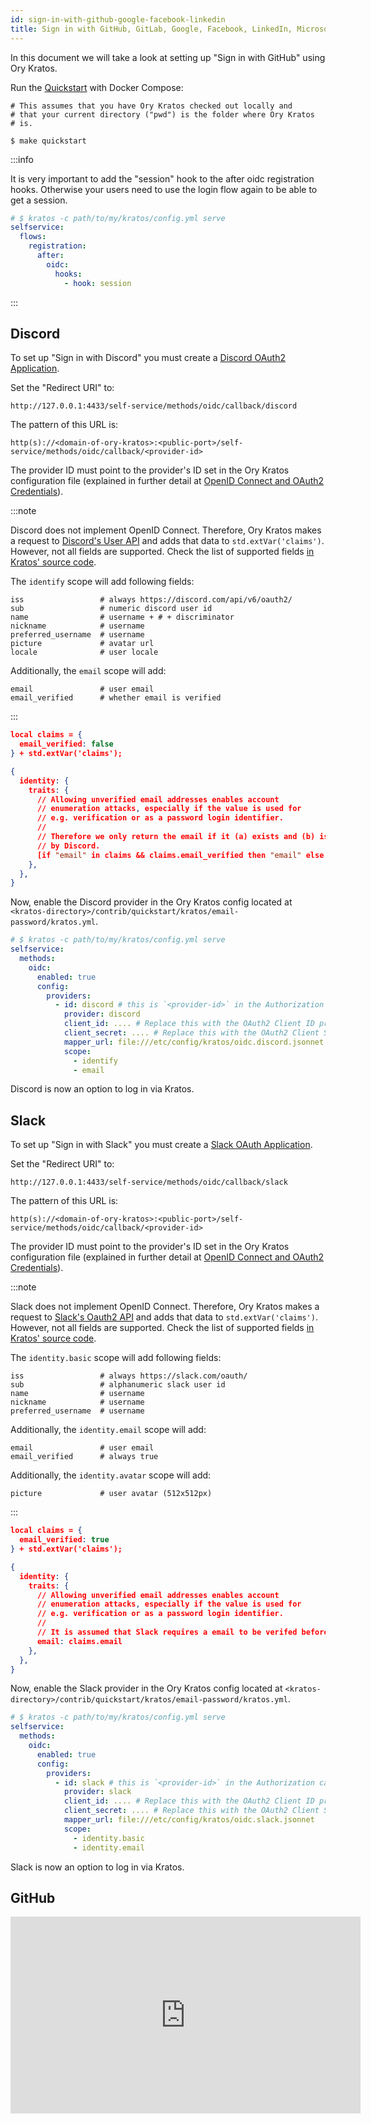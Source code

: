 ```yaml
---
id: sign-in-with-github-google-facebook-linkedin
title: Sign in with GitHub, GitLab, Google, Facebook, LinkedIn, Microsoft ...
---
```


In this document we will take a look at setting up "Sign in with GitHub" using
Ory Kratos.

Run the [Quickstart](../quickstart.mdx) with Docker Compose:

```shell script
# This assumes that you have Ory Kratos checked out locally and
# that your current directory ("pwd") is the folder where Ory Kratos
# is.

$ make quickstart
```

:::info

It is very important to add the "session" hook to the after oidc registration
hooks. Otherwise your users need to use the login flow again to be able to get a
session.

```yaml title="path/to/my/kratos/config.yml"
# $ kratos -c path/to/my/kratos/config.yml serve
selfservice:
  flows:
    registration:
      after:
        oidc:
          hooks:
            - hook: session
```

:::

## Discord

To set up "Sign in with Discord" you must create a
[Discord OAuth2 Application](https://discord.com/developers/docs/topics/oauth2).

Set the "Redirect URI" to:

```
http://127.0.0.1:4433/self-service/methods/oidc/callback/discord
```

The pattern of this URL is:

```
http(s)://<domain-of-ory-kratos>:<public-port>/self-service/methods/oidc/callback/<provider-id>
```

The provider ID must point to the provider's ID set in the Ory Kratos
configuration file (explained in further detail at
[OpenID Connect and OAuth2 Credentials](../concepts/credentials/openid-connect-oidc-oauth2.mdx)).

:::note

Discord does not implement OpenID Connect. Therefore, Ory Kratos makes a request
to
[Discord's User API](https://discord.com/developers/docs/resources/user#get-current-user)
and adds that data to `std.extVar('claims')`. However, not all fields are
supported. Check the list of supported fields
[in Kratos' source code](https://github.com/ory/kratos/blob/v0.5.1-alpha.1/selfservice/strategy/oidc/provider_discord.go#L81-L91).

The `identify` scope will add following fields:

```text
iss                 # always https://discord.com/api/v6/oauth2/
sub                 # numeric discord user id
name                # username + # + discriminator
nickname            # username
preferred_username  # username
picture             # avatar url
locale              # user locale
```

Additionally, the `email` scope will add:

```text
email               # user email
email_verified      # whether email is verified
```

:::

```json title="contrib/quickstart/kratos/email-password/oidc.discord.jsonnet"
local claims = {
  email_verified: false
} + std.extVar('claims');

{
  identity: {
    traits: {
      // Allowing unverified email addresses enables account
      // enumeration attacks, especially if the value is used for
      // e.g. verification or as a password login identifier.
      //
      // Therefore we only return the email if it (a) exists and (b) is marked verified
      // by Discord.
      [if "email" in claims && claims.email_verified then "email" else null]: claims.email,
    },
  },
}
```

Now, enable the Discord provider in the Ory Kratos config located at
`<kratos-directory>/contrib/quickstart/kratos/email-password/kratos.yml`.

```yaml title="contrib/quickstart/kratos/email-password/kratos.yml"
# $ kratos -c path/to/my/kratos/config.yml serve
selfservice:
  methods:
    oidc:
      enabled: true
      config:
        providers:
          - id: discord # this is `<provider-id>` in the Authorization callback URL. DO NOT CHANGE IT ONCE SET!
            provider: discord
            client_id: .... # Replace this with the OAuth2 Client ID provided by Discord
            client_secret: .... # Replace this with the OAuth2 Client Secret provided by Discord
            mapper_url: file:///etc/config/kratos/oidc.discord.jsonnet
            scope:
              - identify
              - email
```

Discord is now an option to log in via Kratos.

## Slack

To set up "Sign in with Slack" you must create a
[Slack OAuth Application](https://api.slack.com/apps).

Set the "Redirect URI" to:

```
http://127.0.0.1:4433/self-service/methods/oidc/callback/slack
```

The pattern of this URL is:

```
http(s)://<domain-of-ory-kratos>:<public-port>/self-service/methods/oidc/callback/<provider-id>
```

The provider ID must point to the provider's ID set in the Ory Kratos
configuration file (explained in further detail at
[OpenID Connect and OAuth2 Credentials](../concepts/credentials/openid-connect-oidc-oauth2.mdx)).

:::note

Slack does not implement OpenID Connect. Therefore, Ory Kratos makes a request
to [Slack's Oauth2 API](https://api.slack.com/methods/users.identity) and adds
that data to `std.extVar('claims')`. However, not all fields are supported.
Check the list of supported fields
[in Kratos' source code](https://github.com/ory/kratos/blob/master/selfservice/strategy/oidc/provider_slack.go).

The `identity.basic` scope will add following fields:

```text
iss                 # always https://slack.com/oauth/
sub                 # alphanumeric slack user id
name                # username
nickname            # username
preferred_username  # username
```

Additionally, the `identity.email` scope will add:

```text
email               # user email
email_verified      # always true
```

Additionally, the `identity.avatar` scope will add:

```text
picture             # user avatar (512x512px)
```

:::

```json title="contrib/quickstart/kratos/email-password/oidc.discord.jsonnet"
local claims = {
  email_verified: true
} + std.extVar('claims');

{
  identity: {
    traits: {
      // Allowing unverified email addresses enables account
      // enumeration attacks, especially if the value is used for
      // e.g. verification or as a password login identifier.
      //
      // It is assumed that Slack requires a email to be verifed before accessable via Oauth (because they don't provide a email_verified field).
      email: claims.email
    },
  },
}
```

Now, enable the Slack provider in the Ory Kratos config located at
`<kratos-directory>/contrib/quickstart/kratos/email-password/kratos.yml`.

```yaml title="contrib/quickstart/kratos/email-password/kratos.yml"
# $ kratos -c path/to/my/kratos/config.yml serve
selfservice:
  methods:
    oidc:
      enabled: true
      config:
        providers:
          - id: slack # this is `<provider-id>` in the Authorization callback URL. DO NOT CHANGE IT ONCE SET!
            provider: slack
            client_id: .... # Replace this with the OAuth2 Client ID provided by Slack
            client_secret: .... # Replace this with the OAuth2 Client Secret provided by Slack
            mapper_url: file:///etc/config/kratos/oidc.slack.jsonnet
            scope:
              - identity.basic
              - identity.email
```

Slack is now an option to log in via Kratos.

## GitHub

<iframe
  width="560"
  height="315"
  src="https://www.youtube.com/embed/Hz_dP5c_qvc"
  frameborder="0"
  allowfullscreen
/>

To set up "Sign in with GitHub" you must create a
[GitHub OAuth2 Client](https://developer.github.com/apps/building-oauth-apps/creating-an-oauth-app/).

Set the "Authorization callback URL" to:

```
http://127.0.0.1:4433/self-service/methods/oidc/callback/github
```

The pattern of this URL is:

```
http(s)://<domain-of-ory-kratos>:<public-port>//self-service/methods/oidc/callback/<provider-id>
```

The provider ID must point to the provider's ID set in the Ory Kratos
configuration file (explained in further detail at
[OpenID Connect and OAuth2 Credentials](../concepts/credentials/openid-connect-oidc-oauth2.mdx)).

:::note

GitHub does not implement OpenID Connect. Therefore, Ory Kratos makes a request
to
[GitHub's User API](https://developer.github.com/v3/users/#get-the-authenticated-user)
and adds that data to `std.extVar('claims')`. Check out what data is available
at
[GitHub's Scope Docs](https://developer.github.com/apps/building-oauth-apps/understanding-scopes-for-oauth-apps/).
Not all GitHub fields are supported however. Check the list of supported fields
[in Kratos' source code](https://github.com/ory/kratos/blob/v0.2.1-alpha.1/selfservice/strategy/oidc/provider_github.go#L72-L98).

:::

As explained in
[OpenID Connect and OAuth2 Credentials](../concepts/credentials/openid-connect-oidc-oauth2.mdx),
you must also create a Jsonnet code snippet for the provider. Save the code in
`<kratos-directory>/contrib/quickstart/kratos/email-password/oidc.github.jsonnet`.
The following JsonNet takes `email_primary` and maps it to `traits.email`:

```json title="contrib/quickstart/kratos/email-password/oidc.github.jsonnet"
local claims = {
  email_verified: false
} + std.extVar('claims');

{
  identity: {
    traits: {
      // Allowing unverified email addresses enables account
      // enumeration attacks, especially if the value is used for
      // e.g. verification or as a password login identifier.
      //
      // Therefore we only return the email if it (a) exists and (b) is marked verified
      // by GitHub.
      [if "email" in claims && claims.email_verified then "email" else null]: claims.email,
    },
  },
}
```

Now, enable the GitHub provider in the Ory Kratos config located at
`<kratos-directory>/contrib/quickstart/kratos/email-password/kratos.yml`.

```yaml title="contrib/quickstart/kratos/email-password/kratos.yml"
# $ kratos -c path/to/my/kratos/config.yml serve
selfservice:
  methods:
    oidc:
      enabled: true
      config:
        providers:
          - id: github # this is `<provider-id>` in the Authorization callback URL. DO NOT CHANGE IT ONCE SET!
            provider: github
            client_id: .... # Replace this with the OAuth2 Client ID provided by GitHub
            client_secret: .... # Replace this with the OAuth2 Client Secret provided by GitHub
            mapper_url: file:///etc/config/kratos/oidc.github.jsonnet
            scope:
              - user:email
```

Next, open the login endpoint of the SecureApp and you should see the GitHub
Login option!

## GitLab

To set up "Sign in with GitLab" you must create a
[GitLab OAuth2 Application](https://docs.gitlab.com/ee/integration/oauth_provider.html#adding-an-application-through-the-profile).

Set the "Redirect URI" to:

```
http://127.0.0.1:4433/self-service/methods/oidc/callback/gitlab
```

The pattern of this URL is:

```
http(s)://<domain-of-ory-kratos>:<public-port>/self-service/methods/oidc/callback/<provider-id>
```

:::note

While you can use
[GitLab as an OIDC identity provider](https://docs.gitlab.com/ee/integration/openid_connect_provider.html),
GitLab only returns the sub and sub_legacy claims in the ID token. Therefore,
Ory Kratos makes a request to
[GitLab's /oauth/userinfo API](https://gitlab.com/oauth/userinfo) and adds the
user info to `std.extVar('claims')`.

:::

```json title="contrib/quickstart/kratos/email-password/oidc.gitlab.jsonnet"
local claims = {
  email_verified: false
} + std.extVar('claims');

{
  identity: {
    traits: {
      // Allowing unverified email addresses enables account
      // enumeration attacks, especially if the value is used for
      // e.g. verification or as a password login identifier.
      //
      // Therefore we only return the email if it (a) exists and (b) is marked verified
      // by GitLab.
      [if "email" in claims && claims.email_verified then "email" else null]: claims.email,
    },
  },
}
```

Now, enable the GitLab provider in the Ory Kratos config located at
`<kratos-directory>/contrib/quickstart/kratos/email-password/kratos.yml`.

```yaml title="contrib/quickstart/kratos/email-password/kratos.yml"
# $ kratos -c path/to/my/kratos/config.yml serve
selfservice:
  methods:
    oidc:
      enabled: true
      config:
        providers:
          - id: gitlab # this is `<provider-id>` in the Authorization callback URL. DO NOT CHANGE IT ONCE SET!
            provider: gitlab
            client_id: .... # Replace this with the OAuth2 Client ID provided by GitLab
            client_secret: .... # Replace this with the OAuth2 Client Secret provided by GitLab
            mapper_url: file:///etc/config/kratos/oidc.gitlab.jsonnet
            scope:
              - read_user
              - openid
              - profile
              - email
```

GitLab is now an option to log in via Kratos.

## Microsoft

This will enable you to log in using any Azure AD directory - Multitenant and
personal Microsoft accounts (e.g. Skype, Xbox) depending on the settings made
when creating the application in Azure AD.

#### Creating an Application in Azure AD

To set up "Sign in with Microsoft" you must first
[register an application with the Microsoft identity platform](https://docs.microsoft.com/en-us/azure/active-directory/develop/quickstart-register-app).

Select "Web" as the "Redirect URI" type, and set the URI to:

```
http(s)://<domain-of-ory-kratos>:<public-port>//self-service/methods/oidc/callback/<provider-id>
```

After the "App Registration" is created, make note of the `Application ID` and
`Directory ID` on top of the Overview page. To create the client secret,
navigate to "Certificates & secrets" and click "+ New client secret". Remember
to copy the secret value as it will only be shown once.

#### Configuring Kratos

Create a Jsonnet claims mapper as described in
[OpenID Connect and OAuth2 Credentials](../concepts/credentials/openid-connect-oidc-oauth2.mdx).
Save the code in
`<kratos-directory>/contrib/quickstart/kratos/email-password/oidc.microsoft.jsonnet`.

```json title="contrib/quickstart/kratos/email-password/oidc.microsoft.jsonnet"
local claims = std.extVar('claims');
{
  identity: {
    traits: {
      // Allowing unverified email addresses enables account
      // enumeration attacks, especially if the value is used for
      // e.g. verification or as a password login identifier.
      //
      // If connecting only to your organization (one tenant), claims.email is safe to use if you have not actively disabled e-mail verification during signup.
      //
      // The email might be empty if the account is not linked to an email address.
      // For a human readable identifier, consider using the "preferred_username" claim.
      [if "email" in claims then "email" else null]: claims.email,
    },
  },
}
```

Enable the Microsoft provider in the Ory Kratos config located at
`<kratos-directory>/contrib/quickstart/kratos/email-password/kratos.yml`.

```yaml title="contrib/quickstart/kratos/email-password/kratos.yml"
selfservice:
  methods:
    oidc:
      enabled: true
      config:
        providers:
          - id: microsoft # this is `<provider-id>` in the Authorization callback URL. DO NOT CHANGE IT ONCE SET!
            provider: microsoft
            client_id: .... # Replace this with the Application ID from the App Registration
            client_secret: .... # Replace this with the generated Secret value from the App Registration
            tenant: .... # Replace this with the Tenant of your choice (see below)
            mapper_url: file:///etc/config/kratos/oidc.microsoft.jsonnet
            scope:
              - profile
              - email
```

Azure AD is now an option to log in to kratos.

##### Choosing Tenant

There are two ways to use the `microsoft` provider for authentication:

1. For authenticating users in a single Azure AD Directory (organisation), set
   the `tenant` value to either the `Directory ID` from the "App Registration"
   page, or the organisation domain. E.g. `8eaef023-2b34-4da1-9baa-8bc8c9d6a490`
   or `contoso.onmicrosoft.com`.
2. For authenticating any user in the Microsoft identity platform, set the
   `tenant` value to either:

- `organizations` to allow users with work or school accounts, or
- `consumers` to allow users with personal accounts, or
- `common` to allow both kind of accounts.

## Twitch

To set up "Sign in with Twitch" you must create a
[Twitch OAuth2 Application](https://dev.twitch.tv/docs/authentication#registration).

Set the "Redirect URI" to:

```
http://127.0.0.1:4433/self-service/methods/oidc/callback/twitch
```

The pattern of this URL is:

```
http(s)://<domain-of-ory-kratos>:<public-port>/self-service/methods/oidc/callback/<provider-id>
```

The provider ID must point to the provider's ID set in the Ory Kratos
configuration file (explained in further detail at
[OpenID Connect and OAuth2 Credentials](../concepts/credentials/openid-connect-oidc-oauth2.mdx)).

As explained in
[OpenID Connect and OAuth2 Credentials](../concepts/credentials/openid-connect-oidc-oauth2.mdx),
you must also create a Jsonnet code snippet for the provider. Save the code in
`<kratos-directory>/contrib/quickstart/kratos/email-password/oidc.twitch.jsonnet`.

```json title="contrib/quickstart/kratos/email-password/oidc.twitch.jsonnet"
local claims = {
  email_verified: false
} + std.extVar('claims');

{
  identity: {
    traits: {
      // Allowing unverified email addresses enables account
      // enumeration attacks, especially if the value is used for
      // e.g. verification or as a password login identifier.
      //
      // Therefore we only return the email if it (a) exists and (b) is marked verified
      // by Twitch.
      [if "email" in claims && claims.email_verified then "email" else null]: claims.email,
    },
  },
}
```

Now, enable the Twitch provider in the Ory Kratos config located at
`<kratos-directory>/contrib/quickstart/kratos/email-password/kratos.yml`.

```yaml title="contrib/quickstart/kratos/email-password/kratos.yml"
# $ kratos -c path/to/my/kratos/config.yml serve
selfservice:
  methods:
    oidc:
      enabled: true
      config:
        providers:
          - id: twitch # this is `<provider-id>` in the Authorization callback URL. DO NOT CHANGE IT ONCE SET!
            provider: generic
            client_id: .... # Replace this with the OAuth2 Client ID provided by Twitch
            client_secret: .... # Replace this with the OAuth2 Client Secret provided by Twitch
            issuer_url: https://id.twitch.tv/oauth2
            mapper_url: file:///etc/config/kratos/oidc.twitch.jsonnet
            scope:
              - openid
              - user:read:email # required for email and email_verified claims in the near future
            requested_claims: # explicitly request email and email_verified claims because twitch doesn't add them by default
              id_token:
                email:
                  essential: true
                email_verified:
                  essential: true
```

Next, open the login endpoint of the SecureApp and you should see the Twitch
Login option!

## Facebook

**Create Facebook Application**

To set up "Sign in with Facebook" you first need a
[Facebook Developer Account](https://developers.facebook.com/docs/development/register).

Create a
[Facebook OAuth2 Application](https://developers.facebook.com/docs/development/create-an-app).

Add a "Facebook Login" product to this application.

Select "Settings" in the Products menu.

Set the "Valid OAuth Redirect URIs" to:

```
https://127.0.0.1:4433/self-service/methods/oidc/callback/facebook
```

The pattern of this URL is:

```
https://<domain-of-ory-kratos>:<public-port>/self-service/methods/oidc/callback/<provider-id>
```

Facebook requires https the redirect URIs!

:::note

While you can use
[Facebook as an OIDC identity provider](https://developers.facebook.com/docs/facebook-login/),
Facebook only returns access_token and not id_token. Therefore, Ory Kratos makes
a request to
[Facebook's graph.facebook.com/me API](https://graph.facebook.com/me) and adds
the user info to `std.extVar('claims')`.

:::

**Configuring Kratos**

Create a Jsonnet claims mapper as described in
[OpenID Connect and OAuth2 Credentials](../concepts/credentials/openid-connect-oidc-oauth2.mdx).
Save the code in
`<kratos-directory>/contrib/quickstart/kratos/email-password/oidc.facebook.jsonnet`.

```json title="contrib/quickstart/kratos/email-password/oidc.facebook.jsonnet"
local claims = std.extVar('claims');
{
  identity: {
    traits: {
      // Allowing unverified email addresses enables account
      // enumeration attacks, especially if the value is used for
      // e.g. verification or as a password login identifier.
      //
      // It is assumed that Facebook requires a email to be verifed before accessable via Oauth (because they don't provide an email_verified field).
      //
      // The email might be empty if the user is not allowed to an email scope.
      [if "email" in claims then "email" else null]: claims.email,
    },
  },
}
```

Now, enable the Facebook provider in the Ory Kratos config located at
`<kratos-directory>/contrib/quickstart/kratos/email-password/kratos.yml`.

```yaml title="contrib/quickstart/kratos/email-password/kratos.yml"
# $ kratos -c path/to/my/kratos/config.yml serve
selfservice:
  methods:
    oidc:
      enabled: true
      config:
        providers:
          - id: facebook # this is `<provider-id>` in the Authorization callback URL. DO NOT CHANGE IT ONCE SET!
            provider: facebook
            client_id: .... # Replace this with the OAuth2 Client ID provided by Facebook app
            client_secret: .... # Replace this with the OAuth2 Client Secret provided by Facebook app
            mapper_url: file:///etc/config/kratos/oidc.facebook.jsonnet
            scope:
              - email # required for email and email_verified claims in the near future
                # other supported scopes: user_gender, user_birthday
```

Next, open the login endpoint of the SecureApp and you should see the Facebook
Login option!

## Google

**Set up on Google Cloud Platform**

1. Create an
   [OAuth consent screen](https://console.cloud.google.com/apis/credentials/consent)
2. Create
   [OAuth 2.0 Client IDs](https://console.cloud.google.com/apis/credentials)

In the new _OAuth 2.0 Client ID_, you will need the `Client ID` and
`Client secret`.

**Configuring Kratos**

Create a Jsonnet claims mapper as described in
[OpenID Connect and OAuth2 Credentials](../concepts/credentials/openid-connect-oidc-oauth2.mdx).
Save the code in
`<kratos-directory>/contrib/quickstart/kratos/email-password/oidc.google.jsonnet`.

```json title="contrib/quickstart/kratos/email-password/oidc.google.jsonnet"
local claims = {
  email_verified: true
} + std.extVar('claims');

{
  identity: {
    traits: {
      [if "email" in claims && claims.email_verified then "email" else null]: claims.email,
      // additional claims
      // please also see the `Google specific claims` section
      first_name: claims.given_name,
      last_name: claims.family_name,
      [if "hd" in claims && claims.email_verified then "hd" else null]: claims.hd,
    },
  },
}
```

Now, enable the Google provider in the Ory Kratos config located at
`<kratos-directory>/contrib/quickstart/kratos/email-password/kratos.yml`.

```yaml title="contrib/quickstart/kratos/email-password/kratos.yml"
# $ kratos -c path/to/my/kratos/config.yml serve
selfservice:
  methods:
    oidc:
      enabled: true
      config:
        providers:
          - id: google # this is `<provider-id>` in the Authorization callback URL. DO NOT CHANGE IT ONCE SET!
            provider: google
            client_id: .... # Replace this with the OAuth2 Client ID
            client_secret: .... # Replace this with the OAuth2 Client secret
            mapper_url: file:///etc/config/kratos/oidc.google.jsonnet
            scope:
              - email
              - profile
              # other supported scopes can be found in Google OAuth 2.0 dev docs
            requested_claims:
              id_token:
                email:
                  essential: true
                email_verified:
                  essential: true
                given_name:
                  essential: true
                family_name: null
                hd: null # If you want the G Suite domain
```

**Google specific claims**

- `hd`: The hosted G Suite domain of the user. Provided only if the user belongs
  to a hosted domain. For a given email account with custom domain
  `example.com` - `user1@example.com` would produce `example.com` in the `hd`
  claim.

Please look at the Google developer documentation which can be found
[here](https://developers.google.com/identity/protocols/oauth2/openid-connect#an-id-tokens-payload)
.

## VK

**Create VK Application**

Create a [VK OAuth2 Application](https://vk.com/apps?act=manage).

Select "Create"

Select "Platform: Website"

Set the "Website address" to:

```
https://127.0.0.1:4433
```

Set the "Base domain" to:

```
127.0.0.1:4433
```

Select "Connect Website"

Set the "Authorized redirect URI" to:

```
https://127.0.0.1:4433/self-service/methods/oidc/callback/vk
```

The pattern of this URL is:

```
https://<domain-of-ory-kratos>:<public-port>/self-service/methods/oidc/callback/<provider-id>
```

:::note

While you can use
[VK as an OIDC identity provider](https://vk.com/dev/authcode_flow_user), VK
only returns access_token and not id_token. Therefore, Ory Kratos makes a
request to [VK's API](https://vk.com/dev/users.get) and adds the user info to
`std.extVar('claims')`.

:::

**Configuring Kratos**

Create a Jsonnet claims mapper as described in
[OpenID Connect and OAuth2 Credentials](../concepts/credentials/openid-connect-oidc-oauth2.mdx).
Save the code in
`<kratos-directory>/contrib/quickstart/kratos/email-password/oidc.vk.jsonnet`.

```json title="contrib/quickstart/kratos/email-password/oidc.vk.jsonnet"
local claims = std.extVar('claims');
{
  identity: {
    traits: {
      // VK don't provide an email_verified field.
      //
      // The email might be empty if the user is not allowed to an email scope.
      [if "email" in claims then "email" else null]: claims.email,
    },
  },
}
```

Now, enable the VK provider in the Ory Kratos config located at
`<kratos-directory>/contrib/quickstart/kratos/email-password/kratos.yml`.

```yaml title="contrib/quickstart/kratos/email-password/kratos.yml"
# $ kratos -c path/to/my/kratos/config.yml serve
selfservice:
  methods:
    oidc:
      enabled: true
      config:
        providers:
          - id: vk # this is `<provider-id>` in the Authorization callback URL. DO NOT CHANGE IT ONCE SET!
            provider: vk
            client_id: .... # Replace this with the OAuth2 Client ID provided by VK app
            client_secret: .... # Replace this with the OAuth2 Client Secret provided by VK app
            mapper_url: file:///etc/config/kratos/oidc.vk.jsonnet
            scope:
              - email # required for email and email_verified claims in the near future
```

Next, open the login endpoint of the SecureApp and you should see the VK Login
option!

## Yandex

**Create Yandex Application**

Create a
[Yandex OAuth2 Application](https://yandex.com/dev/oauth/doc/dg/tasks/register-client.html).

Select "Platforms: Web services"

Set the "Website address" to:

```
https://127.0.0.1:4433
```

Select "Connect Website"

Set the "Callback URI" to:

```
https://127.0.0.1:4433/self-service/methods/oidc/callback/yandex
```

The pattern of this URL is:

```
https://<domain-of-ory-kratos>:<public-port>/self-service/methods/oidc/callback/<provider-id>
```

:::note

While you can use
[Yandex as an OIDC identity provider](https://yandex.com/dev/oauth/doc/dg/concepts/about.html),
Yandex only returns access_token and not id_token. Therefore, Ory Kratos makes a
request to
[Yandex's API](https://yandex.com/dev/passport/doc/dg/reference/request.html)
and adds the user info to `std.extVar('claims')`.

:::

**Configuring Kratos**

Create a Jsonnet claims mapper as described in
[OpenID Connect and OAuth2 Credentials](../concepts/credentials/openid-connect-oidc-oauth2.mdx).
Save the code in
`<kratos-directory>/contrib/quickstart/kratos/email-password/oidc.yandex.jsonnet`.

```json title="contrib/quickstart/kratos/email-password/oidc.yandex.jsonnet"
local claims = std.extVar('claims');
{
  identity: {
    traits: {
      // Yandex don't provide an email_verified field.
      //
      // The email might be empty if the user is not allowed to an email scope.
      [if "email" in claims then "email" else null]: claims.email,
    },
  },
}
```

Now, enable the Yandex provider in the Ory Kratos config located at
`<kratos-directory>/contrib/quickstart/kratos/email-password/kratos.yml`.

```yaml title="contrib/quickstart/kratos/email-password/kratos.yml"
# $ kratos -c path/to/my/kratos/config.yml serve
selfservice:
  methods:
    oidc:
      enabled: true
      config:
        providers:
          - id: yandex # this is `<provider-id>` in the Authorization callback URL. DO NOT CHANGE IT ONCE SET!
            provider: yandex
            client_id: .... # Replace this with the OAuth2 Client ID provided by Yandex app
            client_secret: .... # Replace this with the OAuth2 Client Secret provided by Yandex app
            mapper_url: file:///etc/config/kratos/oidc.yandex.jsonnet
```

Next, open the login endpoint of the SecureApp and you should see the Yandex
Login option!

## LinkedIn

Connecting with other Social Sign In providers will be very similar to the
GitHub flow. If you've managed to do it, add to this document by writing it down
and making a PR! :)

